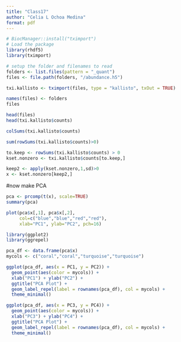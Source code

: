 ```yaml
---
title: "Class17"
author: "Celia L Ochoa Medina"
format: pdf
---
```


```r
# BiocManager::install("tximport")
# Load the package
library(rhdf5)
library(tximport)

# setup the folder and filenames to read
folders <- list.files(pattern = "_quant")
files <- file.path(folders, "/abundance.h5")

txi.kallisto <- tximport(files, type = "kallisto", txOut = TRUE)
```



```r
names(files) <- folders
files
```

```r
head(files)
head(txi.kallisto$counts)
```

```r
colSums(txi.kallisto$counts)
```


```r
sum(rowSums(txi.kallisto$counts)>0)
```
```r
to.keep <- rowSums(txi.kallisto$counts) > 0
kset.nonzero <- txi.kallisto$counts[to.keep,]
```

```r
keep2 <- apply(kset.nonzero,1,sd)>0
x <- kset.nonzero[keep2,]
```


#now make PCA
```r
pca <- prcomp(t(x), scale=TRUE)
summary(pca)
```



```r
plot(pca$x[,1], pca$x[,2],
     col=c("blue","blue","red","red"),
     xlab="PC1", ylab="PC2", pch=16)

```
```r
library(ggplot2)
library(ggrepel)
```
```r
pca_df <- data.frame(pca$x)
mycols <- c("coral","coral","turquoise","turquoise")

```
```r

ggplot(pca_df, aes(x = PC1, y = PC2)) +
  geom_point(aes(color = mycols)) + 
  xlab("PC1") + ylab("PC2") +
  ggtitle("PCA Plot") +
  geom_label_repel(label = rownames(pca_df), col = mycols) +
  theme_minimal()

```

```r
ggplot(pca_df, aes(x = PC3, y = PC4)) +
  geom_point(aes(color = mycols)) + 
  xlab("PC3") + ylab("PC4") +
  ggtitle("PCA Plot") +
  geom_label_repel(label = rownames(pca_df), col = mycols) +
  theme_minimal()

```

